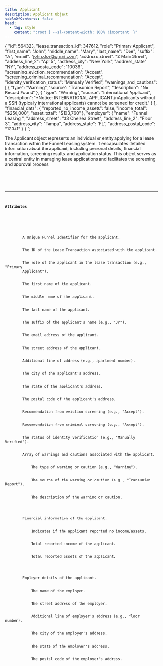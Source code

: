 ```yaml
---
title: Applicant
description: Applicant Object
tableOfContents: false
head:
  - tag: style
    content: ":root { --sl-content-width: 100% !important; }"
---
```


{
    "id": 564323,
    "lease_transaction_id": 347612,
    "role": "Primary Applicant",
    "first_name": "John",
    "middle_name": "Mary",
    "last_name": "Doe",
    "suffix": "Jr",
    "email": "john.doe@gmail.com",
    "address_street": "2 Main Street",
    "address_line_2": "Apt 5",
    "address_city": "New York",
    "address_state": "NY",
    "address_postal_code": "10036",
    "screening_eviction_recommendation": "Accept",
    "screening_criminal_recommendation": "Accept",
    "identity_verification_status": "Manually Verified",
    "warnings_and_cautions": [
        {
            "type": "Warning",
            "source": "Transunion Report",
            "description": "No Record Found"
        },
        {
            "type": "Warning",
            "source": "International Applicant",
            "description": "*Notice: INTERNATIONAL APPLICANT.\nApplicants without a SSN (typically international applicants) cannot be screened for credit."
        }
    ],
    "financial_data": {
        "reported_no_income_assets": false,
        "income_total": "$250,000",
        "asset_total": "$103,760"
    },
    "employer": {
        "name": "Funnel Leasing ",
        "address_street": "33 Chelsea Street",
        "address_line_2": "Floor 3",
        "address_city": "Tampa",
        "address_state": "FL",
        "address_postal_code": "12341"
    }
}
`;


<Row>
  <Col>
    <p>
      The Applicant object represents an individual or entity applying for a
      lease transaction within the Funnel Leasing system. It encapsulates
      detailed information about the applicant, including personal details,
      financial information, screening results, and application status. This
      object serves as a central entity in managing lease applications and
      facilitates the screening and approval process.
    </p>
  </Col>
  <Col>
    <Code
      type="code"
      wrap={true}
      code={`GET /api/v2/applicants/:id`}
      frame="terminal"
      title="API"
    />
  </Col>
</Row>

---

#### Attributes

<Row>
  <Col>
    <Properties>
      <Property name="ID" type="integer">
        A Unique Funnel Identifier for the applicant.
      </Property>
      <Property name="lease_transaction_id" type="integer">
        The ID of the Lease Transaction associated with the applicant.
      </Property>
      <Property name="role" type="string">
        The role of the applicant in the lease transaction (e.g., "Primary
        Applicant").
      </Property>
      <Property name="first_name" type="string">
        The first name of the applicant.
      </Property>
      <Property name="middle_name" type="string">
        The middle name of the applicant.
      </Property>
      <Property name="last_name" type="string">
        The last name of the applicant.
      </Property>
      <Property name="suffix" type="string">
        The suffix of the applicant's name (e.g., "Jr").
      </Property>
      <Property name="email" type="string">
        The email address of the applicant.
      </Property>
      <Property name="address_street" type="string">
        The street address of the applicant.
      </Property>
      <Property name="address_line_2" type="string">
        Additional line of address (e.g., apartment number).
      </Property>
      <Property name="address_city" type="string">
        The city of the applicant's address.
      </Property>
      <Property name="address_state" type="string">
        The state of the applicant's address.
      </Property>
      <Property name="address_postal_code" type="string">
        The postal code of the applicant's address.
      </Property>
      <Property name="screening_eviction_recommendation" type="string">
        Recommendation from eviction screening (e.g., "Accept").
      </Property>
      <Property name="screening_criminal_recommendation" type="string">
        Recommendation from criminal screening (e.g., "Accept").
      </Property>
      <Property name="identity_verification_status" type="string">
        The status of identity verification (e.g., "Manually Verified").
      </Property>
      <Property name="warnings_and_cautions" type="array">
        Array of warnings and cautions associated with the applicant.
        <Properties>
          <Property name="type" type="string">
            The type of warning or caution (e.g., "Warning").
          </Property>
          <Property name="source" type="string">
            The source of the warning or caution (e.g., "Transunion Report").
          </Property>
          <Property name="description" type="string">
            The description of the warning or caution.
          </Property>
        </Properties>
      </Property>
      <Property name="financial_data" type="object">
        Financial information of the applicant.
        <Properties>
          <Property name="reported_no_income_assets" type="boolean">
            Indicates if the applicant reported no income/assets.
          </Property>
          <Property name="income_total" type="string">
            Total reported income of the applicant.
          </Property>
          <Property name="asset_total" type="string">
            Total reported assets of the applicant.
          </Property>
        </Properties>
      </Property>
      <Property name="employer" type="object">
        Employer details of the applicant.
        <Properties>
          <Property name="name" type="string">
            The name of the employer.
          </Property>
          <Property name="address_street" type="string">
            The street address of the employer.
          </Property>
          <Property name="address_line_2" type="string">
            Additional line of employer's address (e.g., floor number).
          </Property>
          <Property name="address_city" type="string">
            The city of the employer's address.
          </Property>
          <Property name="address_state" type="string">
            The state of the employer's address.
          </Property>
          <Property name="address_postal_code" type="string">
            The postal code of the employer's address.
          </Property>
        </Properties>
      </Property>
    </Properties>
  </Col>
  <Col sticky>
    <Code
      type="code"
      wrap={true}
      code={exampleCode}
      lang="json"
      lineNumbers={true}
      frame="terminal"
      title="Example Applicant Object"
    />
  </Col>
</Row>
